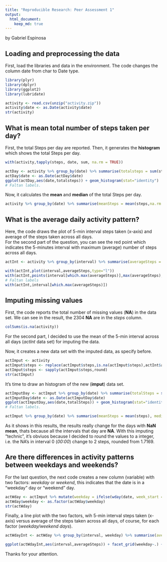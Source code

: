 ```yaml
---
title: "Reproducible Research: Peer Assessment 1"
output: 
  html_document:
    keep_md: true
---
```


by Gabriel Espinosa

## Loading and preprocessing the data

First, load the libraries and data in the environment. The code changes the column date from char to Date type.

```r
library(plyr)
library(dplyr)
library(ggplot2)
library(lubridate)
```

```r
activity <- read.csv(unzip("activity.zip"))
activity$date <- as.Date(activity$date)
str(activity)
```



## What is mean total number of steps taken per day?

First, the total Steps per day are reported. Then, it generates the **histogram** which shows the total Steps per day.

```r
with(activity,tapply(steps, date, sum, na.rm = TRUE))

actDay <- activity %>% group_by(date) %>% summarise(totalsteps = sum(steps,na.rm = TRUE))
actDay$date <- as.Date(actDay$date)
ggplot(actDay,aes(date,totalsteps)) + geom_histogram(stat="identity")
# Faltan labels.
```



Now, it calculates the **mean** and **median** of the total Steps per day.

```r
activity %>% group_by(date) %>% summarise(meanSteps = mean(steps,na.rm = TRUE), medianSteps = median(steps, na.rm = TRUE))
```



## What is the average daily activity pattern?

Here, the code draws the plot of 5-min interval steps taken (x-axis) and average of the steps taken across all days.  
For the second part of the question, you can see the red point which indicates the 5-minutes interval with maximum (average) number of steps across all days.

```r
actInt <- activity %>% group_by(interval) %>% summarise(averageSteps = mean(steps,na.rm = TRUE))

with(actInt,plot(interval,averageSteps,type="l"))
with(actInt,points(interval[which.max(averageSteps)],max(averageSteps), col="red", pch = 19))
# Faltan labels
with(actInt,interval[which.max(averageSteps)])
```



## Imputing missing values

First, the code reports the total number of missing values (**NA**) in the data set. We can see in the result, the 2304 **NA** are in the *steps* column.

```r
colSums(is.na(activity))
```

For the second part, I decided to use the mean of the 5-min interval across all days (*actInt* data set) for imputing the data.  

Now, it creates a new data set with the imputed data, as specify before.

```r
actImput <- activity
actImput$steps <- replace(actImput$steps,is.na(actImput$steps),actInt$averageSteps)
actImput$steps <- sapply(actImput$steps,round)
str(actImput)
```


It's time to draw an histogram of the new (**imput**) data set.

```r
actImputDay <- actImput %>% group_by(date) %>% summarise(totalSteps = sum(steps,na.rm = TRUE))
actImputDay$date <- as.Date(actImputDay$date)
ggplot(actImputDay,aes(date,totalSteps)) + geom_histogram(stat="identity")
# Faltan labels.

actImput %>% group_by(date) %>% summarise(meanSteps = mean(steps), medianSteps = median(steps))
```


As it shows in this results, the results really change for the days with **NaN mean**, thats because all the intervals that day are **NA**. With this imputing "technic", it's obviuos because I decided to round the values to a integer, i.e. the NA's in interval 0 (*00:00*) change to 2 steps, rounded from 1.7169.



## Are there differences in activity patterns between weekdays and weekends?

For the last question, the next code creates a new column (variable) with two factors: *weekday* or *weekend*, this indicates that the date is in a "weekday" day or "weekend" day. 

```r
actWday <- actImput %>% mutate(weekday = ifelse(wday(date, week_start = TRUE) %in% 1:5, "weekday","weekend"))
actWday$weekday <- as.factor(actWday$weekday)
str(actWday)
```


Finally, a line plot with the two factors, wih 5-min interval steps taken (x-axis) versus average of the steps taken across all days, of course, for each factor (*weekday/weekend days*).

```r
actWdayInt <- actWday %>% group_by(interval, weekday) %>% summarise(averageSteps = mean(steps,na.rm = TRUE))

ggplot(actWdayInt,aes(interval,averageSteps)) + facet_grid(weekday~.) + geom_line()
```

Thanks for your attention.

